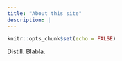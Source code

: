 ```yaml
---
title: "About this site"
description: |
---
```


```r
knitr::opts_chunk$set(echo = FALSE)
```

Distill. Blabla.